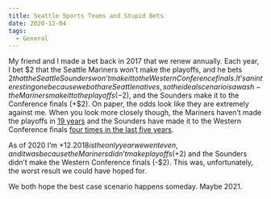 ```yaml
---
title: Seattle Sports Teams and Stupid Bets
date: 2020-12-04
tags:
  - General
---
```


My friend and I made a bet back in 2017 that we renew annually. Each year, I bet $2 that the Seattle Mariners won’t make the playoffs, and he bets $2 that the Seattle Sounders won’t make it to the Western Conference finals. It’s an interesting one because we both are Seattle natives, so the ideal scenario is a wash - the Mariners make it to the playoffs (-$2), and the Sounders make it to the Conference finals (+$2). On paper, the odds look like they are extremely against me. When you look more closely though, the Mariners haven’t made the playoffs in [19 years](https://www.forbes.com/sites/maurybrown/2020/11/09/as-kyle-lewis-wins-al-rookie-of-the-year-award-mariners-bleak-playoff-drought-may-soon-end/?sh=54bad1575e3a) and the Sounders have made it to the Western Conference finals [four times in the last five years](https://www.seattletimes.com/sports/sounders/sounders-will-make-their-usual-appearance-in-western-conference-final/).

As of 2020 I’m +$12. 2018 is the only year we went even, and it was because the Mariners didn’t make playoffs (+$2) and the Sounders didn’t make the Western Conference finals (-$2). This was, unfortunately, the worst result we could have hoped for.

We both hope the best case scenario happens someday. Maybe 2021.
